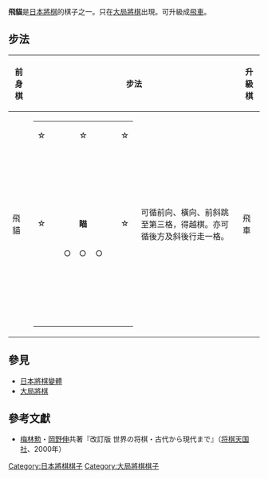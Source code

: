 {{japanese|japanese=飛猫|kana=ひびょう}}

'''飛貓'''是[[日本將棋|日本將棋]]的棋子之一。只在[[大局將棋|大局將棋]]出現。可升級成[[飛車|飛車]]。

== 步法 ==
{| border="1" cellspacing="0" cellpadding="3"
|- bgcolor="#dddddd"
!前身棋
! colspan="2"|步法
!升級棋
! colspan="2"|步法
|-
|飛貓
|
{| border="1" cellspacing="0" cellpadding="3"
|-
|☆|| || ||☆|| || ||☆
|-
| || || || || || || 
|-
| || || || || || || 
|-
|☆|| || ||'''瞄'''|| || ||☆
|-
| || ||○||○||○|| || 
|-
| || || || || || || 
|-
| || || || || || || 
|}
|可循前向、橫向、前斜跳至第三格，得越棋。亦可循後方及斜後行走一格。
|飛車
|
{| border="1" cellspacing="0" cellpadding="3"
|-
| || ||│|| || 
|-
| || ||│|| || 
|-
|─||─||'''飛'''||─||─
|-
| || ||│|| || 
|-
| || ||│|| || 
|}
|可循縱向、橫向自由行走。不得越棋。
|}

==參見==
*[[日本將棋變體|日本將棋變體]]
*[[大局將棋|大局將棋]]

== 參考文獻 ==
* [[梅林勲|梅林勲]]・[[岡野伸|岡野伸]]共著『改訂版 世界の将棋・古代から現代まで』（[[将棋天国社|将棋天国社]]、2000年）

[[Category:日本將棋棋子|Category:日本將棋棋子]]
[[Category:大局將棋棋子|Category:大局將棋棋子]]